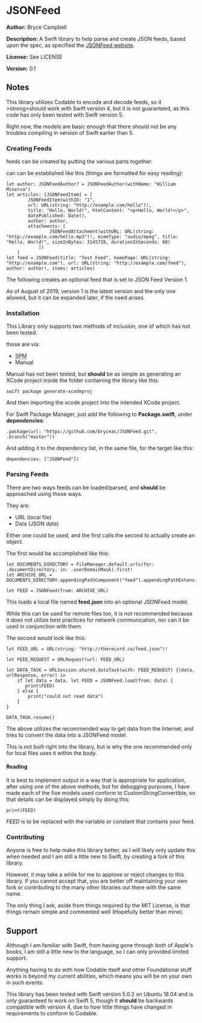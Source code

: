 =JSONFeed=

'''Author:''' Bryce Campbell

'''Description:''' A Swift library to help parse and create JSON feeds, based upon the spec, as specified the [https://jsonfeed.org/version/1 JSONFeed website].

'''License:''' See LICENSE

'''Version:''' 0.1

==Notes==

This library utilizes Codable to encode and decode feeds, so it >strong>should</strong> work with Swift version 4, but it is not guaranteed, as this code has only been tested with Swift version 5.

Right now, the models are basic enough that there should not be any troubles compiling in version of Swift earlier than 5.

===Creating Feeds===

feeds can be created by putting the various parts together.

can can be established like this (things are formatted for easy reading):

<pre>
let author: JSONFeedAuthor? = JSONFeedAuthor(withName: "William Minerva")
let articles: [JSONFeedItem] = [
        JSONFeedItem(withID: "1", 
        url: URL(string: "http://example.com/hello")!, 
        title: "Hello, World!", htmlContent: "<p>Hello, World!</p>", 
        datePublished: Date(), 
        author: author, 
        attachments: [
                JSONFeedAttachment(withURL: URL(string: "http://example.com/hello.mp3")!, mimeType: "audio/mpeg", title: "Hello, World!", sizeInBytes: 3145728, durationInSeconds: 60)
            ])
    ]
let feed = JSONFeed(title: "Test Feed", homePage: URL(string: "http://example.com"), url: URL(string: "http://example.com/feed"), author: author!, items: articles)
</pre>

The following creates an optional feed that is set to JSON Feed Version 1.

As of August of 2019, version 1 is the latest version and the only one allowed, but it can be expanded later, if the need arises.

===Installation===

This Library only supports two methods of inclusion, one of which has not been tested.

those are via:

<ul>
<li><abbr title="Swift Package Manager">SPM</abbr></li>
<li>Manual</li>
</ul>

Manual has not been tested, but <strong>should</strong> be as simple as generating an XCode project inside the folder containing the library like this:

<pre>
swift package generate-xcodeproj
</pre>

And then importing the xcode project into the intended XCode project.

For Swift Package Manager, just add the following to '''Package.swift''', under '''dependencies''':

<pre>
.package(url: "https://github.com/bryceac/JSONFeed.git", .branch("master"))
</pre>

And adding it to the dependency list, in the same file, for the target like this:

<pre>
dependencies: ["JSONFeed"])
</pre>

===Parsing Feeds===

There are two ways feeds can be loaded/parsed, and <strong>should</strong> be approached using those ways.

They are:

<ul>
<li>URL (local file)</li>
<li>Data (JSON data)</li>
</ul>

Either one could be used, and the first calls the second to actually create an object.

The first would be accomplished like this:

<pre>
let DOCUMENTS_DIRECTORY = FileManager.default.urls(for: .documentDirectory, in: .userDomainMask).first!
let ARCHIVE_URL = DOCUMENTS_DIRECTORY.appendingPathComponent("feed").appendingPathExtension("json")

let FEED = JSONFeed(from: ARCHIVE_URL)
</pre>

This loads a local file named '''feed.json''' into an optional JSONFeed model.

While this can be used for remote files too, it is not recommended because it does not utilize best practices for network communication, nor can it be used in conjunction with them.

The second would look like this:

<pre>
let FEED_URL = URL(string: "http://therecord.co/feed.json")!

let FEED_REQUEST = URLRequest(url: FEED_URL)

let DATA_TASK = URLSession.shared.dataTask(with: FEED_REQUEST) {(data, urlResponse, error) in
    if let data = data, let FEED = JSONFeed.load(from: data) {
       print(FEED) 
    } else {
        print("could not read data")
    }
}

DATA_TASK.resume()
</pre>

The above utilizes the recommended way to get data from the Internet, and tries to convert the data into a JSONFeed model.

This is not built right into the library, but is why the one recommended only for local files uses it within the body.

====Reading====

It is best to implement output in a way that is appropriate for application, after using one of the above methods, but for debugging purposes, I have made each of the five models used conform to CustomStringConvertible, so that details can be displayed simply by doing this:

<pre>
print(FEED)
</pre>

''FEED'' is to be replaced with the variable or constant that contains your feed.

===Contributing===

Anyone is free to help make this library better, as I will likely only update this when needed and I am still a little new to Swift, by creating a fork of this library.

However, it may take a while for me to approve or reject changes to this library. If you cannot accept that, you are better off maintaining your own fork or contributing to the many other libraries out there with the same name.

The only thing I ask, aside from things required by the MIT License, is that things remain simple and commented well (Hopefully better than mine).

==Support==

Although I am familiar with Swift, from having gone through both of Apple's books, I am still a little new to the language, so I can only provided limited support.

Anything having to do with how Codable itself and other Foundational stuff works is beyond my current abilities, which means you will be on your own in such events.

This library has been tested with Swift version 5.0.2 on Ubuntu 18.04 and is only guaranteed to work on Swift 5, though it <strong>should</strong> be backwards compatible with version 4, due to how little things have changed in requirements to conform to Codable.

